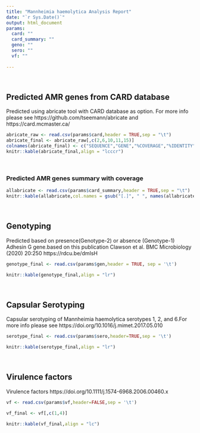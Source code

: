 ---
title: "Mannheimia haemolytica Analysis Report" 
date: "`r Sys.Date()`"
output: html_document
params:
  card: ""
  card_summary: ""
  geno: ""
  sero: ""
  vf: ""
  
---


<br>

## Predicted AMR genes from CARD database
Predicted using abricate tool with CARD database as option. For more info please see https://github.com/tseemann/abricate and https://card.mcmaster.ca/
```{r, echo=FALSE}

abricate_raw <- read.csv(params$card,header = TRUE,sep = "\t")
abricate_final <- abricate_raw[,c(2,6,10,11,15)]
colnames(abricate_final) <- c("SEQUENCE","GENE","%COVERAGE","%IDENTITY","RESISTANCE")
knitr::kable(abricate_final,align = "lcccr")
```

<br>

### Predicted AMR genes summary with coverage

```{r, echo=FALSE}

allabricate <- read.csv(params$card_summary,header = TRUE,sep = "\t")
knitr::kable(allabricate,col.names = gsub("[.]", " ", names(allabricate)),align = "lcccccr" )
```

<br>


## Genotyping
Predicted based on presence(Genotype-2) or absence (Genotype-1) Adhesin G gene.based on this publication Clawson et al. BMC Microbiology (2020) 20:250 https://rdcu.be/dmIsH
```{r, echo=FALSE}

genotype_final <- read.csv(params$gen,header = TRUE, sep = '\t')

knitr::kable(genotype_final,align = "lr")

```


<br>

## Capsular Serotyping

Capsular serotyping of Mannheimia haemolytica serotypes 1, 2, and 6.For more info please see https://doi.org/10.1016/j.mimet.2017.05.010

```{r, echo=FALSE}

serotype_final <- read.csv(params$sero,header=TRUE,sep = '\t')

knitr::kable(serotype_final,align = "lr")

```

<br>

## Virulence factors

Virulence factors https://doi.org/10.1111/j.1574-6968.2006.00460.x
```{r, echo=FALSE}

vf <- read.csv(params$vf,header=FALSE,sep = '\t')

vf_final <- vf[,c(1,4)]

knitr::kable(vf_final,align = "lc")

```




